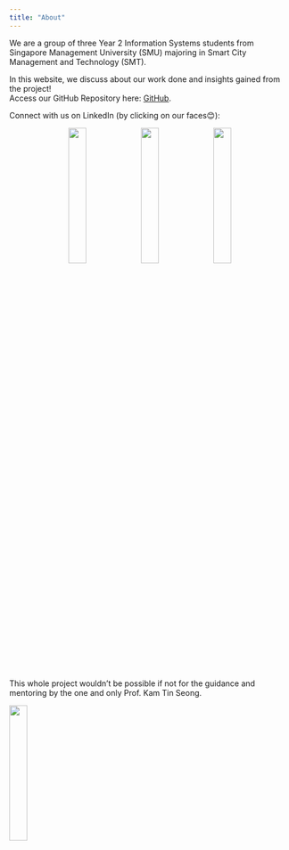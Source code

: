 ```yaml
---
title: "About"
---
```


We are a group of three Year 2 Information Systems students from Singapore Management University (SMU) majoring in Smart City Management and Technology (SMT).

In this website, we discuss about our work done and insights gained from the project!\
Access our GitHub Repository here: [GitHub](https://github.com/seahchihao/SMT201_Grp5).

Connect with us on LinkedIn (by clicking on our faces😊):

<p style="text-align: center;">
[![](/pictures/mugshots/chihao.png){width=25%}](https://www.linkedin.com/in/seahchihao)
[![](/pictures/mugshots/marcus.png){width=25%}](https://www.linkedin.com/in/marcus-tan01)
[![](/pictures/mugshots/wilfred.png){width=25%}](https://www.linkedin.com/in/limziyuanwilfred/)
</p>

This whole project wouldn't be possible if not for the guidance and mentoring by the one and only Prof. Kam Tin Seong.

[![](/pictures/mugshots/prof_no_bg.png){fig-align="center" width=25%}](https://faculty.smu.edu.sg/profile/kam-tin-seong-486)